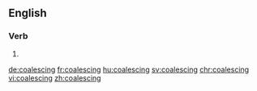 ==English==

===Verb===
{{head|en}}

# {{present participle of|coalesce|lang=en}}

[[de:coalescing]]
[[fr:coalescing]]
[[hu:coalescing]]
[[sv:coalescing]]
[[chr:coalescing]]
[[vi:coalescing]]
[[zh:coalescing]]